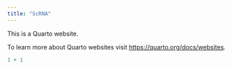 ```yaml
---
title: "ScRNA"
---
```


This is a Quarto website.

To learn more about Quarto websites visit <https://quarto.org/docs/websites>.

```r
1 + 1
```

